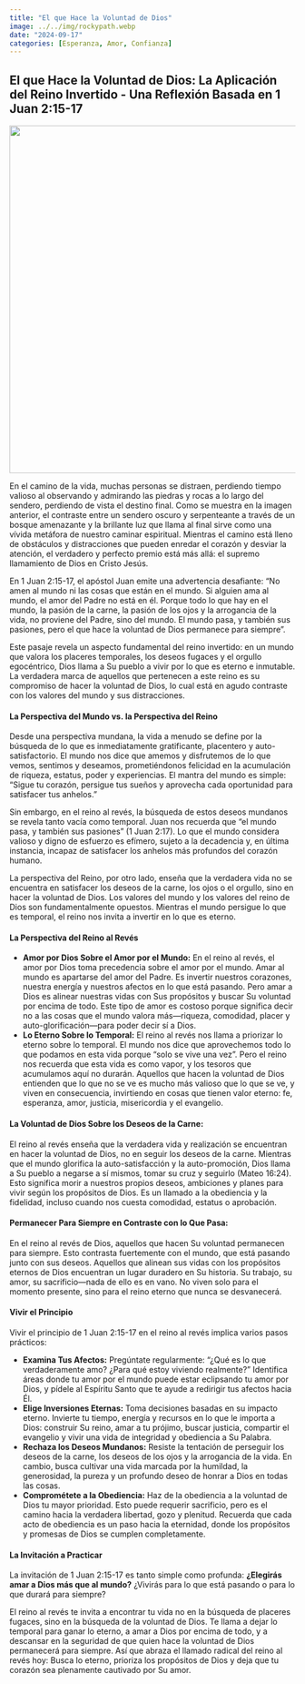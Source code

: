 ```yaml
---
title: "El que Hace la Voluntad de Dios"
image: ../../img/rockypath.webp
date: "2024-09-17"
categories: [Esperanza, Amor, Confianza]
---
```


## El que Hace la Voluntad de Dios: La Aplicación del Reino Invertido - Una Reflexión Basada en 1 Juan 2:15-17

![](../../img/rockypath.webp){fig-align="center" width="611"}

En el camino de la vida, muchas personas se distraen, perdiendo tiempo valioso al observando y admirando las piedras y rocas a lo largo del sendero, perdiendo de vista el destino final. Como se muestra en la imagen anterior, el contraste entre un sendero oscuro y serpenteante a través de un bosque amenazante y la brillante luz que llama al final sirve como una vívida metáfora de nuestro caminar espiritual. Mientras el camino está lleno de obstáculos y distracciones que pueden enredar el corazón y desviar la atención, el verdadero y perfecto premio está más allá: el supremo llamamiento de Dios en Cristo Jesús.

En 1 Juan 2:15-17, el apóstol Juan emite una advertencia desafiante: “No amen al mundo ni las cosas que están en el mundo. Si alguien ama al mundo, el amor del Padre no está en él. Porque todo lo que hay en el mundo, la pasión de la carne, la pasión de los ojos y la arrogancia de la vida, no proviene del Padre, sino del mundo. El mundo pasa, y también sus pasiones, pero el que hace la voluntad de Dios permanece para siempre”.

Este pasaje revela un aspecto fundamental del reino invertido: en un mundo que valora los placeres temporales, los deseos fugaces y el orgullo egocéntrico, Dios llama a Su pueblo a vivir por lo que es eterno e inmutable. La verdadera marca de aquellos que pertenecen a este reino es su compromiso de hacer la voluntad de Dios, lo cual está en agudo contraste con los valores del mundo y sus distracciones.

#### La Perspectiva del Mundo vs. la Perspectiva del Reino

Desde una perspectiva mundana, la vida a menudo se define por la búsqueda de lo que es inmediatamente gratificante, placentero y auto-satisfactorio. El mundo nos dice que amemos y disfrutemos de lo que vemos, sentimos y deseamos, prometiéndonos felicidad en la acumulación de riqueza, estatus, poder y experiencias. El mantra del mundo es simple: "Sigue tu corazón, persigue tus sueños y aprovecha cada oportunidad para satisfacer tus anhelos."

Sin embargo, en el reino al revés, la búsqueda de estos deseos mundanos se revela tanto vacía como temporal. Juan nos recuerda que "el mundo pasa, y también sus pasiones" (1 Juan 2:17). Lo que el mundo considera valioso y digno de esfuerzo es efímero, sujeto a la decadencia y, en última instancia, incapaz de satisfacer los anhelos más profundos del corazón humano.

La perspectiva del Reino, por otro lado, enseña que la verdadera vida no se encuentra en satisfacer los deseos de la carne, los ojos o el orgullo, sino en hacer la voluntad de Dios. Los valores del mundo y los valores del reino de Dios son fundamentalmente opuestos. Mientras el mundo persigue lo que es temporal, el reino nos invita a invertir en lo que es eterno.

#### La Perspectiva del Reino al Revés

-   **Amor por Dios Sobre el Amor por el Mundo:** En el reino al revés, el amor por Dios toma precedencia sobre el amor por el mundo. Amar al mundo es apartarse del amor del Padre. Es invertir nuestros corazones, nuestra energía y nuestros afectos en lo que está pasando. Pero amar a Dios es alinear nuestras vidas con Sus propósitos y buscar Su voluntad por encima de todo. Este tipo de amor es costoso porque significa decir no a las cosas que el mundo valora más—riqueza, comodidad, placer y auto-glorificación—para poder decir sí a Dios.
-   **Lo Eterno Sobre lo Temporal:** El reino al revés nos llama a priorizar lo eterno sobre lo temporal. El mundo nos dice que aprovechemos todo lo que podamos en esta vida porque "solo se vive una vez". Pero el reino nos recuerda que esta vida es como vapor, y los tesoros que acumulamos aquí no durarán. Aquellos que hacen la voluntad de Dios entienden que lo que no se ve es mucho más valioso que lo que se ve, y viven en consecuencia, invirtiendo en cosas que tienen valor eterno: fe, esperanza, amor, justicia, misericordia y el evangelio.

#### **La Voluntad de Dios Sobre los Deseos de la Carne:**

El reino al revés enseña que la verdadera vida y realización se encuentran en hacer la voluntad de Dios, no en seguir los deseos de la carne. Mientras que el mundo glorifica la auto-satisfacción y la auto-promoción, Dios llama a Su pueblo a negarse a sí mismos, tomar su cruz y seguirlo (Mateo 16:24). Esto significa morir a nuestros propios deseos, ambiciones y planes para vivir según los propósitos de Dios. Es un llamado a la obediencia y la fidelidad, incluso cuando nos cuesta comodidad, estatus o aprobación.

#### **Permanecer Para Siempre en Contraste con lo Que Pasa:**

En el reino al revés de Dios, aquellos que hacen Su voluntad permanecen para siempre. Esto contrasta fuertemente con el mundo, que está pasando junto con sus deseos. Aquellos que alinean sus vidas con los propósitos eternos de Dios encuentran un lugar duradero en Su historia. Su trabajo, su amor, su sacrificio—nada de ello es en vano. No viven solo para el momento presente, sino para el reino eterno que nunca se desvanecerá.

#### Vivir el Principio

Vivir el principio de 1 Juan 2:15-17 en el reino al revés implica varios pasos prácticos:

-   **Examina Tus Afectos:** Pregúntate regularmente: “¿Qué es lo que verdaderamente amo? ¿Para qué estoy viviendo realmente?” Identifica áreas donde tu amor por el mundo puede estar eclipsando tu amor por Dios, y pídele al Espíritu Santo que te ayude a redirigir tus afectos hacia Él.
-   **Elige Inversiones Eternas:** Toma decisiones basadas en su impacto eterno. Invierte tu tiempo, energía y recursos en lo que le importa a Dios: construir Su reino, amar a tu prójimo, buscar justicia, compartir el evangelio y vivir una vida de integridad y obediencia a Su Palabra.
-   **Rechaza los Deseos Mundanos:** Resiste la tentación de perseguir los deseos de la carne, los deseos de los ojos y la arrogancia de la vida. En cambio, busca cultivar una vida marcada por la humildad, la generosidad, la pureza y un profundo deseo de honrar a Dios en todas las cosas.
-   **Comprométete a la Obediencia:** Haz de la obediencia a la voluntad de Dios tu mayor prioridad. Esto puede requerir sacrificio, pero es el camino hacia la verdadera libertad, gozo y plenitud. Recuerda que cada acto de obediencia es un paso hacia la eternidad, donde los propósitos y promesas de Dios se cumplen completamente.

#### La Invitación a Practicar

La invitación de 1 Juan 2:15-17 es tanto simple como profunda: **¿Elegirás amar a Dios más que al mundo?** ¿Vivirás para lo que está pasando o para lo que durará para siempre?

El reino al revés te invita a encontrar tu vida no en la búsqueda de placeres fugaces, sino en la búsqueda de la voluntad de Dios. Te llama a dejar lo temporal para ganar lo eterno, a amar a Dios por encima de todo, y a descansar en la seguridad de que quien hace la voluntad de Dios permanecerá para siempre. Así que abraza el llamado radical del reino al revés hoy: Busca lo eterno, prioriza los propósitos de Dios y deja que tu corazón sea plenamente cautivado por Su amor.
